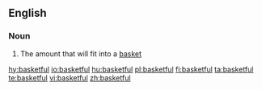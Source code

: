==English==

===Noun===
{{en-noun|s|basketsful}}

# The amount that will fit into a [[basket]]

[[hy:basketful]]
[[io:basketful]]
[[hu:basketful]]
[[pl:basketful]]
[[fi:basketful]]
[[ta:basketful]]
[[te:basketful]]
[[vi:basketful]]
[[zh:basketful]]